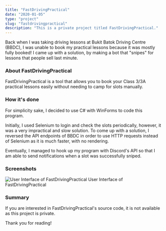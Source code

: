 ```yaml
---
title: "FastDrivingPractical"
date: "2020-01-05"
type: "project"
slug: "fastdrivingpractical"
description: "This is a private project titled FastDrivingPractical."
---
```


Back when I was taking driving lessons at Bukit Batok Driving Centre (BBDC), I was unable to book my
practical lessons because it was mostly fully booked! I came up with a solution, by making a bot that
"snipes" for lessons that people sell last minute.

### About FastDrivingPractical

FastDrivingPractical is a tool that allows you to book your Class 3/3A practical lessons easily
without needing to camp for slots manually.

### How it's done

For simplicity sake, I decided to use C# with WinForms to code this program.

Initially, I used Selenium to login and check the slots periodically, however, it was a very impractical
and slow solution. To come up with a solution, I reversed the API endpoints of BBDC in order to use
HTTP requests instead of Selenium as it is much faster, with no rendering.

Eventually, I managed to hook up my program with Discord's API so that I am able to send notifications
when a slot was successfully sniped.

### Screenshots

![User Interface of FastDrivingPractical](../../images/posts/projects/FastDrivingPractical/UserInterface.png)
User Interface of FastDrivingPractical

### Summary

If you are interested in FastDrivingPractical's source code, it is not available
as this project is private.

Thank you for reading!
